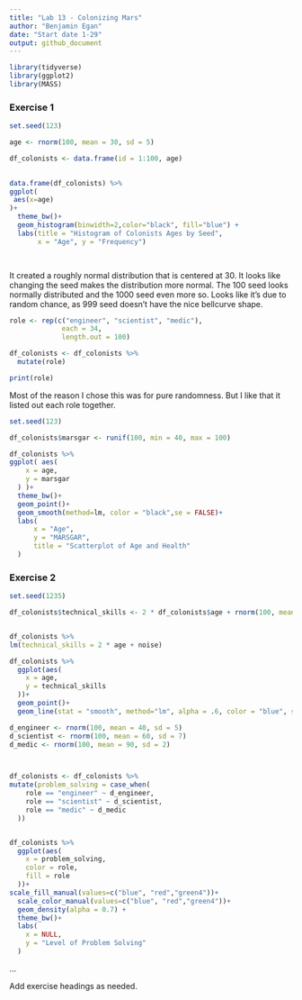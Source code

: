 ```yaml
---
title: "Lab 13 - Colonizing Mars"
author: "Benjamin Egan"
date: "Start date 1-29"
output: github_document
---
```


```r
library(tidyverse) 
library(ggplot2)
library(MASS)

```

### Exercise 1

```r


set.seed(123)

age <- rnorm(100, mean = 30, sd = 5)

df_colonists <- data.frame(id = 1:100, age)
                                      

```

```r

data.frame(df_colonists) %>%
ggplot(
 aes(x=age)
)+
  theme_bw()+
  geom_histogram(binwidth=2,color="black", fill="blue") +
  labs(title = "Histogram of Colonists Ages by Seed",
       x = "Age", y = "Frequency")

  
```
It created a roughly normal distribution that is centered at 30. It looks like changing the seed makes the distribution more normal. The 100 seed looks normally distributed and the 1000 seed even more so. Looks like it's due to random chance, as 999 seed doesn't have the nice bellcurve shape.


```r

role <- rep(c("engineer", "scientist", "medic"), 
             each = 34, 
             length.out = 100)

df_colonists <- df_colonists %>%
  mutate(role)

print(role)
```
Most of the reason I chose this was for pure randomness. But I like that it listed out each role together.


```r

set.seed(123)

df_colonists$marsgar <- runif(100, min = 40, max = 100)

df_colonists %>%
ggplot( aes(
    x = age,
    y = marsgar
  ) )+
  theme_bw()+
  geom_point()+
  geom_smooth(method=lm, color = "black",se = FALSE)+
  labs(
      x = "Age",
      y = "MARSGAR",
      title = "Scatterplot of Age and Health"
  )

```


### Exercise 2

```r

set.seed(1235)

df_colonists$technical_skills <- 2 * df_colonists$age + rnorm(100, mean = 0, sd = 1)


df_colonists %>%
lm(technical_skills = 2 * age + noise)

df_colonists %>%
  ggplot(aes(
    x = age,
    y = technical_skills
  ))+
  geom_point()+
  geom_line(stat = "smooth", method="lm", alpha = .6, color = "blue", se = FALSE)

```

```r


d_engineer <- rnorm(100, mean = 40, sd = 5)
d_scientist <- rnorm(100, mean = 60, sd = 7)
d_medic <- rnorm(100, mean = 90, sd = 2)



df_colonists <- df_colonists %>%
mutate(problem_solving = case_when(
    role == "engineer" ~ d_engineer,
    role == "scientist" ~ d_scientist,
    role == "medic" ~ d_medic
  ))


df_colonists %>%
  ggplot(aes(
    x = problem_solving,
    color = role,
    fill = role
  ))+
scale_fill_manual(values=c("blue", "red","green4"))+
  scale_color_manual(values=c("blue", "red","green4"))+
  geom_density(alpha = 0.7) +
  theme_bw()+
  labs(
    x = NULL,
    y = "Level of Problem Solving"
  )
```


...

Add exercise headings as needed.
